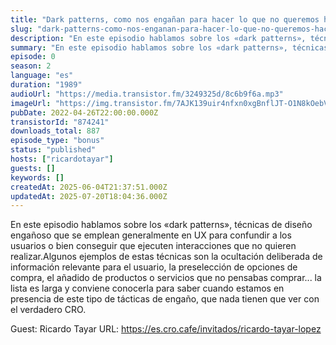 ```yaml
---
title: "Dark patterns, como nos engañan para hacer lo que no queremos hacer"
slug: "dark-patterns-como-nos-enganan-para-hacer-lo-que-no-queremos-hacer"
description: "En este episodio hablamos sobre los «dark patterns», técnicas de diseño engañoso que se emplean generalmente en UX para confundir a los usuarios o bien conseguir que ejecuten interacciones que no quieren realizar.Algunos ejemplos de estas técnicas son la ocultación deliberada de información relevante para el usuario, la preselección de opciones de compra, el añadido de productos o servicios que no pensabas comprar... la lista es larga y conviene conocerla para saber cuando estamos en presencia de este tipo de tácticas de engaño, que nada tienen que ver con el verdadero CRO.\n\nGuest: Ricardo Tayar\nURL: https://es.cro.cafe/invitados/ricardo-tayar-lopez"
summary: "En este episodio hablamos sobre los «dark patterns», técnicas de diseño engañoso que se emplean generalmente en UX para confundir a los usuarios o bien conseguir que ejecuten interacciones que no quieren realizar."
episode: 0
season: 2
language: "es"
duration: "1989"
audioUrl: "https://media.transistor.fm/3249325d/8c6b9f6a.mp3"
imageUrl: "https://img.transistor.fm/7AJK139uir4nfxn0xgBnflJT-O1N8kOebVuRs7lpU-s/rs:fill:3000:3000:1/q:60/aHR0cHM6Ly9pbWct/dXBsb2FkLXByb2R1/Y3Rpb24udHJhbnNp/c3Rvci5mbS9kZWNk/M2Y5ZWE4YTdlMGFl/OWY1N2RmMDhiNjNl/NDdmYS5qcGc.webp"
pubDate: 2022-04-26T22:00:00.000Z
transistorId: "874241"
downloads_total: 887
episode_type: "bonus"
status: "published"
hosts: ["ricardotayar"]
guests: []
keywords: []
createdAt: 2025-06-04T21:37:51.000Z
updatedAt: 2025-07-20T18:04:36.000Z
---
```


En este episodio hablamos sobre los «dark patterns», técnicas de diseño engañoso que se emplean generalmente en UX para confundir a los usuarios o bien conseguir que ejecuten interacciones que no quieren realizar.Algunos ejemplos de estas técnicas son la ocultación deliberada de información relevante para el usuario, la preselección de opciones de compra, el añadido de productos o servicios que no pensabas comprar... la lista es larga y conviene conocerla para saber cuando estamos en presencia de este tipo de tácticas de engaño, que nada tienen que ver con el verdadero CRO.

Guest: Ricardo Tayar
URL: https://es.cro.cafe/invitados/ricardo-tayar-lopez
